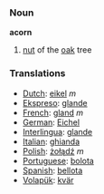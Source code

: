 === Noun === 

'''acorn'''

# [[nut]] of the [[oak]] tree

=== Translations ===
*[[Dutch]]: [[eikel]] ''m''
*[[Ekspreso]]: [[glande]]
*[[French]]: [[gland]] ''m''
*[[German]]: [[Eichel]] 
*[[Interlingua]]: [[glande]] 
*[[Italian]]: [[ghianda]]
*[[Polish]]: [[żołądź]] ''m''
*[[Portuguese]]: [[bolota]] 
*[[Spanish]]: [[bellota]] 
*[[Volapük]]: [[kvär]]